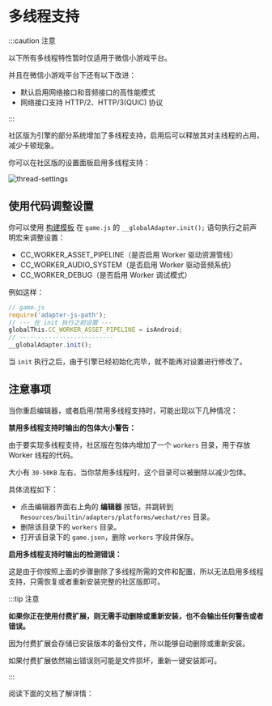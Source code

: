 
# 多线程支持

:::caution 注意

以下所有多线程特性暂时仅适用于微信小游戏平台。

并且在微信小游戏平台下还有以下改进：

- 默认启用网络接口和音频接口的高性能模式
- 网络接口支持 HTTP/2、HTTP/3(QUIC) 协议

:::

社区版为引擎的部分系统增加了多线程支持，启用后可以释放其对主线程的占用，减少卡顿现象。

你可以在社区版的设置面板启用多线程支持：

![thread-settings](./assets/thread-settings.png)

## 使用代码调整设置

你可以使用 [构建模板](https://docs.cocos.com/creator/2.4/manual/zh/publish/custom-project-build-template.html) 在 `game.js` 的 `__globalAdapter.init();` 语句执行之前声明宏来调整设置：

- CC_WORKER_ASSET_PIPELINE（是否启用 Worker 驱动资源管线）
- CC_WORKER_AUDIO_SYSTEM（是否启用 Worker 驱动音频系统）
- CC_WORKER_DEBUG（是否启用 Worker 调试模式）

例如这样：

```js
// game.js
require('adapter-js-path');
// --- 在 init 执行之前设置 ---
globalThis.CC_WORKER_ASSET_PIPELINE = isAndroid;
// --------------------------
__globalAdapter.init();
```

当 `init` 执行之后，由于引擎已经初始化完毕，就不能再对设置进行修改了。

## 注意事项

当你重启编辑器，或者启用/禁用多线程支持时，可能出现以下几种情况：

**禁用多线程支持时输出的包体大小警告：**

由于要实现多线程支持，社区版在包体内增加了一个 `workers` 目录，用于存放 Worker 线程的代码。

大小有 `30-50KB` 左右，当你禁用多线程时，这个目录可以被删除以减少包体。

具体流程如下：

- 点击编辑器界面右上角的 **编辑器** 按钮，并跳转到 `Resources/builtin/adapters/platforms/wechat/res` 目录。
- 删除该目录下的 `workers` 目录。
- 打开该目录下的 `game.json`，删除 `workers` 字段并保存。

**启用多线程支持时输出的检测错误：**

这是由于你按照上面的步骤删除了多线程所需的文件和配置，所以无法启用多线程支持，只需恢复或者重新安装完整的社区版即可。

:::tip 注意

**如果你正在使用付费扩展，则无需手动删除或重新安装，也不会输出任何警告或者错误。**

因为付费扩展会存储已安装版本的备份文件，所以能够自动删除或重新安装。

如果付费扩展依然输出错误则可能是文件损坏，重新一键安装即可。

:::

阅读下面的文档了解详情：

<DocCardList items={useCurrentSidebarCategory().items}/>
